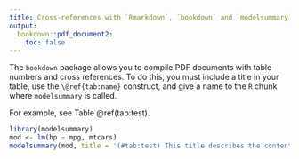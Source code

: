 ```yaml
---
title: Cross-references with `Rmarkdown`, `bookdown` and `modelsummary`
output: 
  bookdown::pdf_document2:
    toc: false
---
```


The `bookdown` package allows you to compile PDF documents with table numbers and cross references. To do this, you must include a title in your table, use the `\@ref{tab:name}` construct, and give a name to the `R` chunk where `modelsummary` is called. 

For example, see Table \@ref(tab:test).

```r
library(modelsummary)
mod <- lm(hp ~ mpg, mtcars)
modelsummary(mod, title = '(#tab:test) This title describes the content of this table.')
```
